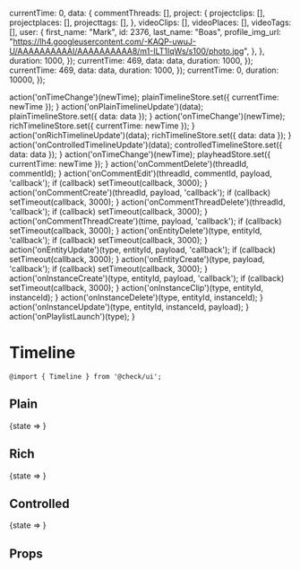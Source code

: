 


  currentTime: 0,
  data: {
    commentThreads: [],
    project: {
      projectclips: [],
      projectplaces: [],
      projecttags: [],
    },
    videoClips: [],
    videoPlaces: [],
    videoTags: [],
    user: {
      first_name: "Mark",
      id: 2376,
      last_name: "Boas",
      profile_img_url: "https://lh4.googleusercontent.com/-KAQP-uwuJ-U/AAAAAAAAAAI/AAAAAAAAAA8/m1-ILT1IqWs/s100/photo.jpg",
    },
  },
  duration: 1000,
});
  currentTime: 469,
  data: data,
  duration: 1000,
});
  currentTime: 469,
  data: data,
  duration: 1000,
});
  currentTime: 0,
  duration: 10000,
});

  action('onTimeChange')(newTime);
  plainTimelineStore.set({ currentTime: newTime });
}
  action('onPlainTimelineUpdate')(data);
  plainTimelineStore.set({ data: data });
}
  action('onTimeChange')(newTime);
  richTimelineStore.set({ currentTime: newTime });
}
  action('onRichTimelineUpdate')(data);
  richTimelineStore.set({ data: data });
}
  action('onControlledTimelineUpdate')(data);
  controlledTimelineStore.set({ data: data });
}
  action('onTimeChange')(newTime);
  playheadStore.set({ currentTime: newTime });
}
  action('onCommentDelete')(threadId, commentId);
}
  action('onCommentEdit')(threadId, commentId, payload, 'callback');
  if (callback) setTimeout(callback, 3000);
}
  action('onCommentCreate')(threadId, payload, 'callback');
  if (callback) setTimeout(callback, 3000);
}
  action('onCommentThreadDelete')(threadId, 'callback');
  if (callback) setTimeout(callback, 3000);
}
  action('onCommentThreadCreate')(time, payload, 'callback');
  if (callback) setTimeout(callback, 3000);
}
  action('onEntityDelete')(type, entityId, 'callback');
  if (callback) setTimeout(callback, 3000);
}
  action('onEntityUpdate')(type, entityId, payload, 'callback');
  if (callback) setTimeout(callback, 3000);
}
  action('onEntityCreate')(type, payload, 'callback');
  if (callback) setTimeout(callback, 3000);
}
  action('onInstanceCreate')(type, entityId, payload, 'callback');
  if (callback) setTimeout(callback, 3000);
}
  action('onInstanceClip')(type, entityId, instanceId);
}
  action('onInstanceDelete')(type, entityId, instanceId);
}
  action('onInstanceUpdate')(type, entityId, instanceId, payload);
}
  action('onPlaylistLaunch')(type);
}

<Meta title="Components/Timeline" component={Timeline} decorators={[withKnobs]} />

# Timeline

`@import { Timeline } from '@check/ui';`

## Plain

<Preview withToolbar={true}>
  <Story name="Plain" parameters={{
    jest: ['timeline.test.js']
  }}>
    <State store={plainTimelineStore}>
      {state =>
        <LoadScript googleMapsApiKey={process.env.STORYBOOK_GOOGLEMAPS_API_KEY} libraries={["places"]}>
          <Timeline
            currentTime={state.currentTime}
            data={state.data}
            duration={state.duration}
            onBeforeCommentThreadCreate={action('onBeforeCommentThreadCreate')}
            onCommentCreate={onCommentCreate}
            onCommentDelete={onCommentDelete}
            onCommentEdit={onCommentEdit}
            onCommentThreadCreate={onCommentThreadCreate}
            onCommentThreadDelete={onCommentThreadDelete}
            onEntityCreate={onEntityCreate}
            onEntityDelete={onEntityDelete}
            onEntityUpdate={onEntityUpdate}
            onInstanceClip={onInstanceClip}
            onInstanceCreate={onInstanceCreate}
            onInstanceDelete={onInstanceDelete}
            onInstanceUpdate={onInstanceUpdate}
            onPlaylistLaunch={onPlaylistLaunch}
            onTimeChange={onPlainTimelineChange}
          />
        </LoadScript>
      }
     </State>
  </Story>
</Preview>

## Rich

<Preview withToolbar={true}>
  <Story name="Rich" parameters={{
    jest: ['timeline.test.js']
  }}>
    <State store={richTimelineStore}>
      {state =>
        <LoadScript googleMapsApiKey={process.env.STORYBOOK_GOOGLEMAPS_API_KEY} libraries={["places"]}>
          <Timeline
            currentTime={state.currentTime}
            data={state.data}
            duration={state.duration}
            onBeforeCommentThreadCreate={action('onBeforeCommentThreadCreate')}
            onCommentCreate={onCommentCreate}
            onCommentDelete={onCommentDelete}
            onCommentEdit={onCommentEdit}
            onCommentThreadCreate={onCommentThreadCreate}
            onCommentThreadDelete={onCommentThreadDelete}
            onEntityCreate={onEntityCreate}
            onEntityDelete={onEntityDelete}
            onEntityUpdate={onEntityUpdate}
            onInstanceClip={onInstanceClip}
            onInstanceCreate={onInstanceCreate}
            onInstanceDelete={onInstanceDelete}
            onInstanceUpdate={onInstanceUpdate}
            onPlaylistLaunch={onPlaylistLaunch}
            onTimeChange={onRichTimelineChange}
          />
        </LoadScript>
      }
     </State>
  </Story>
</Preview>

## Controlled

<Preview withToolbar={true}>
  <Story name="Controlled" parameters={{
    jest: ['timeline.test.js']
  }}>
    <State store={controlledTimelineStore}>
      {state =>
        <LoadScript googleMapsApiKey={process.env.STORYBOOK_GOOGLEMAPS_API_KEY} libraries={["places"]}>
          <Timeline
            currentTime={number('Time', 100, {min: 0, max: 1000, step: 1, range: true})}
            data={state.data}
            duration={state.duration}
            onBeforeCommentThreadCreate={action('onBeforeCommentThreadCreate')}
            onCommentCreate={onCommentCreate}
            onCommentDelete={onCommentDelete}
            onCommentEdit={onCommentEdit}
            onCommentThreadCreate={onCommentThreadCreate}
            onCommentThreadDelete={onCommentThreadDelete}
            onEntityCreate={onEntityCreate}
            onEntityDelete={onEntityDelete}
            onEntityUpdate={onEntityUpdate}
            onInstanceClip={onInstanceClip}
            onInstanceCreate={onInstanceCreate}
            onInstanceDelete={onInstanceDelete}
            onInstanceUpdate={onInstanceUpdate}
            onPlaylistLaunch={onPlaylistLaunch}
            onTimeChange={action('onTimeChange')}
          />
        </LoadScript>
      }
     </State>
  </Story>
</Preview>

## Props

<Props of={Timeline} />
